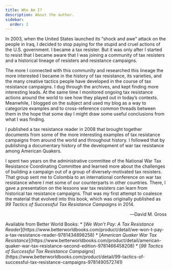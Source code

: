 ```yaml
---
title: Who Am I?
description: About the author.
sidebar:
  order: 2
---
```


In 2003, when the United States launched its “shock and awe” attack on the people in Iraq, I decided to stop paying for the stupid and cruel actions of the U.S. government.
I became a tax resister.
But it was only after I started to resist that I became aware that I was joining a community of tax resisters and a historical lineage of resisters and resistance campaigns.

The more I connected with this community and researched this lineage the more interested I became in the history of tax resistance, its varieties, and the many creative tactics people have developed in the course of tax resistance campaigns.
I dug through the archives, and kept finding more interesting leads.
At the same time I monitored ongoing tax resistance actions around the world to see how they played out in today’s contexts.
Meanwhile, I blogged on the subject and used my blog as a way to categorize examples and to cross-reference common threads between them in the hope that some day I might draw some useful conclusions from what I was finding.

I published a tax resistance reader in 2008 that brought together documents from some of the more interesting examples of tax resistance campaigns from around the world and throughout history.
I followed that by publishing a documentary history of the development of war tax resistance among American Quakers.

I spent two years on the administrative committee of the National War Tax Resistance Coordinating Committee and learned more about the challenges of building a campaign out of a group of diversely-motivated tax resisters.
That group sent me to Colombia to an international conference on war tax resistance where I met some of our counterparts in other countries.
There, I gave a presentation on the lessons war tax resisters can learn from historical tax resistance campaigns.
That was my first attempt to coalesce the material that evolved into this book, which was originally published as <i>99 Tactics of Successful Tax Resistance Campaigns</i> in 2014.

<p style="text-align:right">―David M. Gross</p>

<Aside type="tip" title="Links">
Available from Better World Books:
* [<i>We Won’t Pay: A Tax Resistance Reader</i>](https://www.betterworldbooks.com/product/detail/we-won-t-pay-a-tax-resistance-reader-9781434898258)
* [<i>American Quaker War Tax Resistance</i>](https://www.betterworldbooks.com/product/detail/american-quaker-war-tax-resistance-second-edition-9781466458208)
* [<i>99 Tactics of Successful Tax Resistance Campaigns</i>](https://www.betterworldbooks.com/product/detail/99-tactics-of-successful-tax-resistance-campaigns-9781490572741)
</Aside>

<Aside type="wikipedia" title="Wikipedia">
  <WikipediaBadge title="Shock and awe" />
  <WikipediaBadge title="Tax resistance in the United States" />
  <WikipediaBadge title="National War Tax Resistance Coordinating Committee" />
</Aside>
